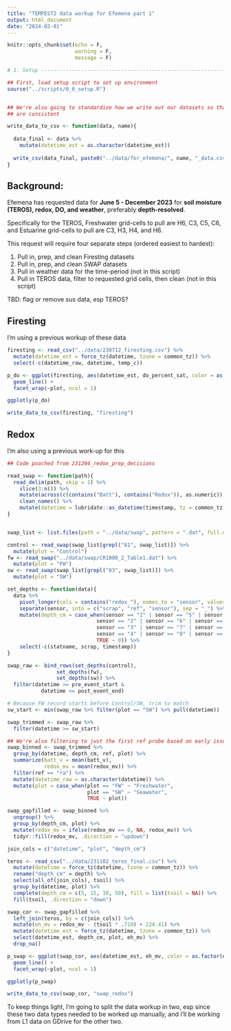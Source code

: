 ```yaml
---
title: "TEMPEST2 data workup for Efemena part 1"
output: html_document
date: "2024-02-01"
---
```


```r
knitr::opts_chunk$set(echo = F,
                      warning = F,
                      message = F)
```

```r
# 1. Setup ---------------------------------------------------------------------

## First, load setup script to set up environment
source("../scripts/0_0_setup.R")


## We're also going to standardize how we write out our datasets so that things
## are consistent

write_data_to_csv <- function(data, name){
  
  data_final <- data %>% 
    mutate(datetime_est = as.character(datetime_est))
  
  write_csv(data_final, paste0("../data/for_efemena/", name, "_data.csv"))
}

```

## Background:

Efemena has requested data for **June 5 - December 2023** for **soil moisture (TEROS), redox, DO, and weather**, preferably **depth-resolved**.

Specifically for the TEROS, Freshwater grid-cells to pull are H6, C3, C5, C6, and Estuarine grid-cells to pull are C3, H3, H4, and H6.

This request will require four separate steps (ordered easiest to hardest):

1.  Pull in, prep, and clean Firesting datasets
2.  Pull in, prep, and clean SWAP datasets
3.  Pull in weather data for the time-period (not in this script)
4.  Pull in TEROS data, filter to requested grid cells, then clean (not in this script)

TBD: flag or remove sus data, esp TEROS?


## Firesting

I'm using a previous workup of these data

```r

firesting <- read_csv("../data/230712_firesting.csv") %>% 
  mutate(datetime_est = force_tz(datetime, tzone = common_tz)) %>% 
  select(-c(datetime_raw, datetime, temp_c))

p_do <- ggplot(firesting, aes(datetime_est, do_percent_sat, color = as.factor(depth))) + 
  geom_line() + 
  facet_wrap(~plot, ncol = 1)

ggplotly(p_do)

write_data_to_csv(firesting, "firesting")

```


## Redox

I'm also using a previous work-up for this

```r

## Code poached from 231204_redox_prep_decisions

read_swap <- function(path){
  read_delim(path, skip = 1) %>% 
    slice(3:n()) %>% 
    mutate(across(c(contains("Batt"), contains("Redox")), as.numeric)) %>% 
    clean_names() %>% 
    mutate(datetime = lubridate::as_datetime(timestamp, tz = common_tz)) 
}


swap_list <- list.files(path = "../data/swap", pattern = ".dat", full.names = "T")

control <- read_swap(swap_list[grepl("81", swap_list)]) %>% 
  mutate(plot = "Control")
fw <- read_swap("../data/swap/CR1000_2_Table1.dat") %>% 
  mutate(plot = "FW")
sw <- read_swap(swap_list[grepl("83", swap_list)]) %>% 
  mutate(plot = "SW")

set_depths <- function(data){
  data %>% 
    pivot_longer(cols = contains("redox_"), names_to = "sensor", values_to = "redox_mv") %>% 
    separate(sensor, into = c("scrap", "ref", "sensor"), sep = "_") %>% 
    mutate(depth_cm = case_when(sensor == "1" | sensor == "5" | sensor == "9" | sensor == "13" | sensor == "17" ~ 5, 
                             sensor == "2" | sensor == "6" | sensor == "10" | sensor == "14" | sensor == "18" ~ 15, 
                             sensor == "3" | sensor == "7" | sensor == "11" | sensor == "15" | sensor == "19" ~ 30, 
                             sensor == "4" | sensor == "8" | sensor == "12" | sensor == "16" | sensor == "20" ~ 50,
                             TRUE ~ 0)) %>% 
    select(-c(statname, scrap, timestamp))
}

swap_raw <- bind_rows(set_depths(control), 
                set_depths(fw), 
                set_depths(sw)) %>% 
  filter(datetime >= pre_event_start & 
           datetime <= post_event_end) 

# Because FW record starts before Control/SW, trim to match
sw_start <- min(swap_raw %>% filter(plot == "SW") %>% pull(datetime))

swap_trimmed <- swap_raw %>% 
  filter(datetime >= sw_start)

## We're also filtering to just the first ref probe based on early issues with rb
swap_binned <- swap_trimmed %>% 
  group_by(datetime, depth_cm, ref, plot) %>% 
  summarize(batt_v = mean(batt_v), 
            redox_mv = mean(redox_mv)) %>% 
  filter(ref == "ra") %>% 
  mutate(datetime_raw = as.character(datetime)) %>% 
  mutate(plot = case_when(plot == "FW" ~ "Freshwater", 
                          plot == "SW" ~ "Seawater", 
                          TRUE ~ plot)) 

swap_gapfilled <- swap_binned %>% 
  ungroup() %>% 
  group_by(depth_cm, plot) %>% 
  mutate(redox_mv = ifelse(redox_mv == 0, NA, redox_mv)) %>% 
  tidyr::fill(redox_mv, .direction = "updown")

join_cols = c("datetime", "plot", "depth_cm")

teros <- read_csv("../data/231102_teros_final.csv") %>%  
  mutate(datetime = force_tz(datetime, tzone = common_tz)) %>% 
  rename("depth_cm" = depth) %>% 
  select(all_of(join_cols), tsoil) %>%
  group_by(datetime, plot) %>% 
  complete(depth_cm = c(5, 15, 30, 50), fill = list(tsoil = NA)) %>% 
  fill(tsoil, .direction = "down")

swap_cor <- swap_gapfilled %>% 
  left_join(teros, by = c(join_cols)) %>% 
  mutate(eh_mv = redox_mv - (tsoil * .718) + 224.41) %>%
  mutate(datetime_est = force_tz(datetime, tzone = common_tz)) %>% 
  select(datetime_est, depth_cm, plot, eh_mv) %>% 
  drop_na()

p_swap <- ggplot(swap_cor, aes(datetime_est, eh_mv, color = as.factor(depth_cm))) + 
  geom_line() + 
  facet_wrap(~plot, ncol = 1)

ggplotly(p_swap)

write_data_to_csv(swap_cor, "swap_redox")

```

To keep things light, I'm going to split the data workup in two, esp since these two data types needed to be worked up manually, and I'll be working from L1 data on GDrive for the other two.






